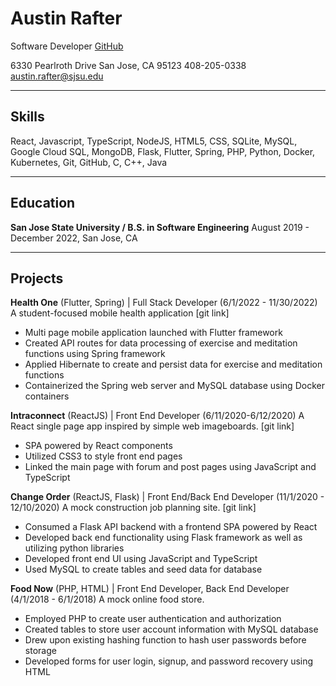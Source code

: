 # Austin Rafter

Software Developer
[GitHub](Your-GitHub-Link)

6330 Pearlroth Drive
San Jose, CA 95123
408-205-0338
austin.rafter@sjsu.edu

---

## Skills

React, Javascript, TypeScript, NodeJS, HTML5, CSS, SQLite, MySQL, Google Cloud SQL, MongoDB, Flask, Flutter, Spring, PHP, Python, Docker, Kubernetes, Git, GitHub, C, C++, Java

---

## Education

**San Jose State University / B.S. in Software Engineering**
August 2019 - December 2022, San Jose, CA

---

## Projects

**Health One** (Flutter, Spring) | Full Stack Developer (6/1/2022 - 11/30/2022)
A student-focused mobile health application [git link]

- Multi page mobile application launched with Flutter framework
- Created API routes for data processing of exercise and meditation functions using Spring framework
- Applied Hibernate to create and persist data for exercise and meditation functions
- Containerized the Spring web server and MySQL database using Docker containers

**Intraconnect** (ReactJS) | Front End Developer (6/11/2020-6/12/2020)
A React single page app inspired by simple web imageboards. [git link]

- SPA powered by React components
- Utilized CSS3 to style front end pages
- Linked the main page with forum and post pages using JavaScript and TypeScript

**Change Order** (ReactJS, Flask) | Front End/Back End Developer (11/1/2020 - 12/10/2020)
A mock construction job planning site. [git link]

- Consumed a Flask API backend with a frontend SPA powered by React
- Developed back end functionality using Flask framework as well as utilizing python libraries
- Developed front end UI using JavaScript and TypeScript
- Used MySQL to create tables and seed data for database

**Food Now** (PHP, HTML) | Front End Developer, Back End Developer (4/1/2018 - 6/1/2018)
A mock online food store.

- Employed PHP to create user authentication and authorization
- Created tables to store user account information with MySQL database
- Drew upon existing hashing function to hash user passwords before storage
- Developed forms for user login, signup, and password recovery using HTML
